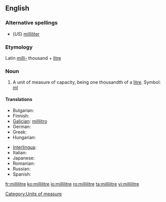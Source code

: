 ==English==

===Alternative spellings===
* (''US'') [[milliliter]]

===Etymology===
Latin ''[[milli-]]'' thousand + [[litre]]

===Noun===
{{en-noun}}

# A unit of measure of capacity, being one thousandth of a [[litre]]. Symbol: [[ml]]

====Translations====
{{trans-top|a unit of volume}}
* Bulgarian: {{t+|bg|милилитър|m|sc=Cyrl}}
* Finnish: {{t-|fi|millilitra}}
* [[Galician]]: [[mililitro]] {{m}}
* German: {{t-|de|Milliliter|m}}
* Greek: {{t+|el|χιλιοστόλιτρο|n|tr=chiliostolitro|sc=Grek}}
* Hungarian: {{t+|hu|milliliter}}
{{trans-mid}}
* [[Interlingua]]: {{t-|ia|mililitro|xs=Interlingua}}
* Italian: {{t+|it|millilitro|m}}
* Japanese: {{t+|ja|ミリリットル|tr=miririttoru|sc=Jpan}}
* Romanian: {{t|ro|mililitru|m}}
* Russian: {{t+|ru|миллилитр|m|tr=millilítr|sc=Cyrl}}
* Spanish: {{t+|es|mililitro|m}}
{{trans-bottom}}

[[Category:Units of measure]]

[[fr:millilitre]]
[[ko:millilitre]]
[[io:millilitre]]
[[ro:millilitre]]
[[ta:millilitre]]
[[vi:millilitre]]